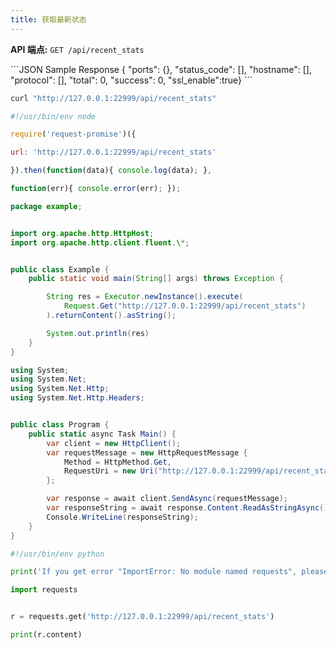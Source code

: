 ```yaml
---
title: 获取最新状态
---
```

**API 端点:** `GET /api/recent_stats`

<ResponseExample>
```JSON Sample Response
{
    "ports": {},
    "status_code": [],
    "hostname": [],
    "protocol": [],
    "total": 0,
    "success": 0,
    "ssl_enable":true}
```
</ResponseExample>

<RequestExample>

```sh Shell
curl "http://127.0.0.1:22999/api/recent_stats"
```

```js NodeJS
#!/usr/bin/env node

require('request-promise')({

url: 'http://127.0.0.1:22999/api/recent_stats'

}).then(function(data){ console.log(data); },

function(err){ console.error(err); });
```

```java Java
package example;


import org.apache.http.HttpHost;
import org.apache.http.client.fluent.\*;


public class Example {
    public static void main(String[] args) throws Exception {

        String res = Executor.newInstance().execute(
            Request.Get("http://127.0.0.1:22999/api/recent_stats")
        ).returnContent().asString();

        System.out.println(res)
    }
}
```

```cs C#
using System;
using System.Net;
using System.Net.Http;
using System.Net.Http.Headers;


public class Program {
    public static async Task Main() {
        var client = new HttpClient();
        var requestMessage = new HttpRequestMessage {
            Method = HttpMethod.Get,
            RequestUri = new Uri("http://127.0.0.1:22999/api/recent_stats")
        };

        var response = await client.SendAsync(requestMessage);
        var responseString = await response.Content.ReadAsStringAsync();
        Console.WriteLine(responseString);
    }
}
```

```python Python
#!/usr/bin/env python

print('If you get error "ImportError: No module named requests", please install it:\n$ sudo pip install requests');

import requests


r = requests.get('http://127.0.0.1:22999/api/recent_stats')

print(r.content)
```
</RequestExample>